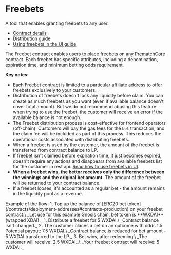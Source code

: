 
# Freebets
A tool that enables granting freebets to any user.

- [Contract details](/contracts/free-bet)
- [Distribution guide](/guides/freebets/distribute-freebets)
- [Using freebets in the UI guide](/guides/freebets/use-freebets)

The Freebet contract enables users to place freebets on any [PrematchCore](/contracts/prematch-core) contract.
Each freebet has specific attributes, including a denomination, expiration time, and minimum betting odds requirement.

**Key notes:**
- Each Freebet contract is limited to a particular affiliate address to offer freebets exclusively to your
customers.
- Distribution of freebets doesn't lock any liquidity before claim. You can create as much freebets as you want (even if available balance doesn't cover total amount).
But we do not recommend abusing this feature: when trying to use the freebet, the customer will receive an error if the available balance is not enough.
- The Freebet distribution process is cost-effective for frontend operators (off-chain). Customers will pay the gas fees for the
`bet` transaction, and the claim fee will be included as part of this process. This reduces the operational
costs associated with distributing freebets.
- When a freebet is used by the customer, the amount of the freebet is transferred from contract balance to LP.
- If freebet isn't claimed before expiration time, it just becomes expired, doesn't require any actions and disappears from available freebets list for the customer in rest api.
[Read how to use freebets in UI](/guides/freebets/use-freebets).
- **When a freebet wins, the bettor receives only the difference between the winnings
and the original bet amount.** The amount of the freebet will be returned to your contract balance.
- If a freebet looses, it's accounted as a regular bet - the amount remains in the liquidity pool as a revenue.

<Callout type="info">
  Example of the flow:
  1. Top up the balance of [ERC20 bet token](/contracts/deployment-addresses#contracts-production) on your freebet contract.\
  _Let use for this example Gnosis chain, bet token is **WXDAI** (wrapped XDAI)._
  1. Distribute a freebet for 5 WXDAI.\
  _Contract balance isn't changed._
  2. The customer places a bet on an outcome with odds 1.5. Potential payout: 7.5 WXDAI.\
  _Contract balance is reduced for bet amount - 5 WXDAI transferred to the LP._
  3. Bet wins, after redeeming:\
  _The customer will receive: 2.5 WXDAI._\
  _Your freebet contract will receive: 5 WXDAI._
</Callout>

